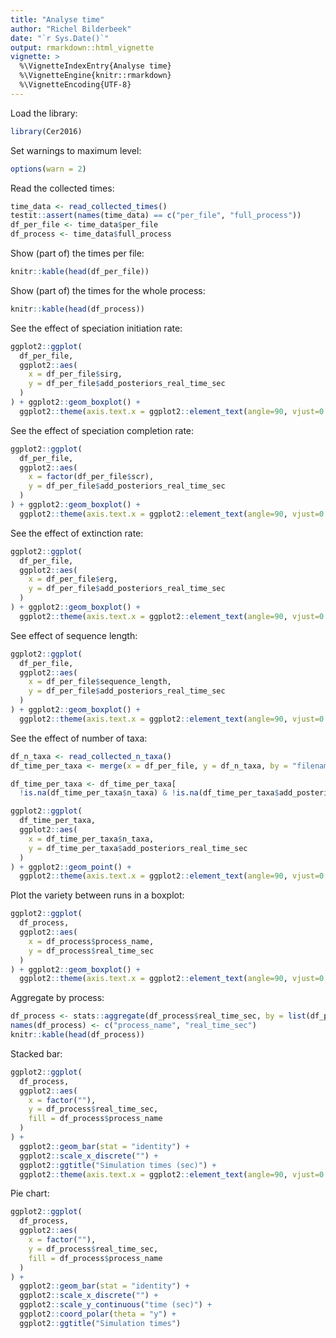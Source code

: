 ```yaml
---
title: "Analyse time"
author: "Richel Bilderbeek"
date: "`r Sys.Date()`"
output: rmarkdown::html_vignette
vignette: >
  %\VignetteIndexEntry{Analyse time}
  %\VignetteEngine{knitr::rmarkdown}
  %\VignetteEncoding{UTF-8}
---
```


Load the library:

```r
library(Cer2016)
```

Set warnings to maximum level:

```r
options(warn = 2)
```

Read the collected times:

```r
time_data <- read_collected_times()
testit::assert(names(time_data) == c("per_file", "full_process"))
df_per_file <- time_data$per_file
df_process <- time_data$full_process
```

Show (part of) the times per file:

```r
knitr::kable(head(df_per_file))
```

Show (part of) the times for the whole process:

```r
knitr::kable(head(df_process))
```

See the effect of speciation initiation rate:

```r
ggplot2::ggplot(
  df_per_file, 
  ggplot2::aes(
    x = df_per_file$sirg, 
    y = df_per_file$add_posteriors_real_time_sec
  )
) + ggplot2::geom_boxplot() + 
  ggplot2::theme(axis.text.x = ggplot2::element_text(angle=90, vjust=0.5))
```

See the effect of speciation completion rate:

```r
ggplot2::ggplot(
  df_per_file, 
  ggplot2::aes(
    x = factor(df_per_file$scr), 
    y = df_per_file$add_posteriors_real_time_sec
  )
) + ggplot2::geom_boxplot() + 
  ggplot2::theme(axis.text.x = ggplot2::element_text(angle=90, vjust=0.5))
```

See the effect of extinction rate:

```r
ggplot2::ggplot(
  df_per_file, 
  ggplot2::aes(
    x = df_per_file$erg, 
    y = df_per_file$add_posteriors_real_time_sec
  )
) + ggplot2::geom_boxplot() + 
  ggplot2::theme(axis.text.x = ggplot2::element_text(angle=90, vjust=0.5))
```

See effect of sequence length:

```r
ggplot2::ggplot(
  df_per_file, 
  ggplot2::aes(
    x = df_per_file$sequence_length, 
    y = df_per_file$add_posteriors_real_time_sec
  )
) + ggplot2::geom_boxplot() + 
  ggplot2::theme(axis.text.x = ggplot2::element_text(angle=90, vjust=0.5))
```

See the effect of number of taxa:

```r
df_n_taxa <- read_collected_n_taxa()
df_time_per_taxa <- merge(x = df_per_file, y = df_n_taxa, by = "filename", all = TRUE)

df_time_per_taxa <- df_time_per_taxa[
  !is.na(df_time_per_taxa$n_taxa) & !is.na(df_time_per_taxa$add_posteriors_real_time_sec), ]

ggplot2::ggplot(
  df_time_per_taxa, 
  ggplot2::aes(
    x = df_time_per_taxa$n_taxa, 
    y = df_time_per_taxa$add_posteriors_real_time_sec
  )
) + ggplot2::geom_point() + 
  ggplot2::theme(axis.text.x = ggplot2::element_text(angle=90, vjust=0.5))

```


Plot the variety between runs in a boxplot:

```r
ggplot2::ggplot(
  df_process, 
  ggplot2::aes(
    x = df_process$process_name, 
    y = df_process$real_time_sec
  )
) + ggplot2::geom_boxplot() + 
  ggplot2::theme(axis.text.x = ggplot2::element_text(angle=90, vjust=0.5))
```

Aggregate by process:

```r
df_process <- stats::aggregate(df_process$real_time_sec, by = list(df_process$process_name), FUN=sum)
names(df_process) <- c("process_name", "real_time_sec")
knitr::kable(head(df_process))
```

Stacked bar:

```r
ggplot2::ggplot(
  df_process, 
  ggplot2::aes(
    x = factor(""), 
    y = df_process$real_time_sec, 
    fill = df_process$process_name
  )
) + 
  ggplot2::geom_bar(stat = "identity") + 
  ggplot2::scale_x_discrete("") +
  ggplot2::ggtitle("Simulation times (sec)") + 
  ggplot2::theme(axis.text.x = ggplot2::element_text(angle=90, vjust=0.5))
```

Pie chart:

```r
ggplot2::ggplot(
  df_process, 
  ggplot2::aes(
    x = factor(""), 
    y = df_process$real_time_sec, 
    fill = df_process$process_name
  )
) + 
  ggplot2::geom_bar(stat = "identity") + 
  ggplot2::scale_x_discrete("") +
  ggplot2::scale_y_continuous("time (sec)") +
  ggplot2::coord_polar(theta = "y") + 
  ggplot2::ggtitle("Simulation times")
```
